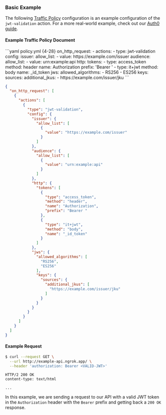 ### Basic Example

The following [Traffic Policy](/docs/traffic-policy/)
configuration is an example configuration of the `jwt-validation` action. For a
more real-world example, check out our [Auth0 guide](/docs/integrations/auth0/jwt-action/).

#### Example Traffic Policy Document

<CodeGroup>
```yaml policy.yml {4-28}
on_http_request:
  - actions:
      - type: jwt-validation
        config:
          issuer:
            allow_list:
              - value: https://example.com/issuer
          audience:
            allow_list:
              - value: urn:example:api
          http:
            tokens:
              - type: access_token
                method: header
                name: Authorization
                prefix: 'Bearer '
              - type: it+jwt
                method: body
                name: _id_token
          jws:
            allowed_algorithms:
              - RS256
              - ES256
            keys:
              sources:
                additional_jkus:
                  - https://example.com/issuer/jku
```

```json policy.json {5-51}
{
  "on_http_request": [
    {
      "actions": [
        {
          "type": "jwt-validation",
          "config": {
            "issuer": {
              "allow_list": [
                {
                  "value": "https://example.com/issuer"
                }
              ]
            },
            "audience": {
              "allow_list": [
                {
                  "value": "urn:example:api"
                }
              ]
            },
            "http": {
              "tokens": [
                {
                  "type": "access_token",
                  "method": "header",
                  "name": "Authorization",
                  "prefix": "Bearer "
                },
                {
                  "type": "it+jwt",
                  "method": "body",
                  "name": "_id_token"
                }
              ]
            },
            "jws": {
              "allowed_algorithms": [
                "RS256",
                "ES256"
              ],
              "keys": {
                "sources": {
                  "additional_jkus": [
                    "https://example.com/issuer/jku"
                  ]
                }
              }
            }
          }
        }
      ]
    }
  ]
}
```
</CodeGroup>

#### Example Request

```bash
$ curl --request GET \
  --url http://example-api.ngrok.app/ \
  --header 'authorization: Bearer <VALID-JWT>'
```

```http
HTTP/2 200 OK
content-type: text/html

...
```

In this example, we are sending a request to our API with a valid JWT token in
the `Authorization` header with the `Bearer` prefix and getting back a `200 OK`
response.
